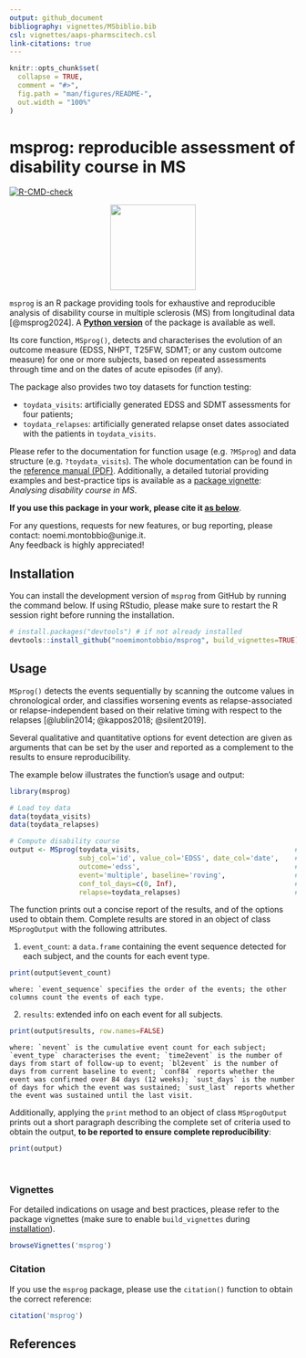 ```yaml
---
output: github_document
bibliography: vignettes/MSbiblio.bib
csl: vignettes/aaps-pharmscitech.csl
link-citations: true
---
```


<!-- README.md is generated from README.Rmd. Please only edit README.Rmd -->


```r
knitr::opts_chunk$set(
  collapse = TRUE,
  comment = "#>",
  fig.path = "man/figures/README-",
  out.width = "100%"
)
```

# msprog: reproducible assessment of disability course in MS 

<!-- badges: start -->
[![R-CMD-check](https://github.com/noemimontobbio/msprog/actions/workflows/R-CMD-check.yaml/badge.svg)](https://github.com/noemimontobbio/msprog/actions/workflows/R-CMD-check.yaml)
<!-- badges: end -->

<p align="center">
  <img src="man/figures/logo2.png" width="150"/>
</p>

`msprog` is an R package providing tools for exhaustive and reproducible analysis of disability course in multiple sclerosis (MS) from longitudinal data [@msprog2024]. 
A [**Python version**](https://github.com/noemimontobbio/pymsprog) of the package is available as well.

Its core function, `MSprog()`, detects and characterises the evolution of an outcome measure (EDSS, NHPT, T25FW, SDMT; or any custom outcome measure) for one or more subjects, based on repeated assessments through time and on the dates of acute episodes (if any).

The package also provides two toy datasets for function testing:

* `toydata_visits`: artificially generated EDSS and SDMT assessments for four patients;
* `toydata_relapses`: artificially generated relapse onset dates associated with the patients in `toydata_visits`.

Please refer to the documentation for function usage (e.g. `?MSprog`) and data structure (e.g. `?toydata_visits`). The whole documentation can be found in the [reference manual (PDF)](msprog.pdf). Additionally, a detailed tutorial providing examples and best-practice tips is available as a [package vignette](#vignette): *Analysing disability course in MS*. 

<!-- The outcome computation can be run locally on any computer with R version $\geq$ 3.5.0 (see installation instructions below), or online via a user-friendly [web application](https://msprog.shinyapps.io/msprog/). -->

**If you use this package in your work, please cite it [as below](#citation)**.

For any questions, requests for new features, or bug reporting, please contact: noemi.montobbio\@unige.it.<br /> Any feedback is highly appreciated!

<a id="install"></a>

## Installation

You can install the development version of `msprog` from GitHub by running the command below.
If using RStudio, please make sure to restart the R session right before running the installation.

``` r
# install.packages("devtools") # if not already installed
devtools::install_github("noemimontobbio/msprog", build_vignettes=TRUE)
```

## Usage

`MSprog()` detects the events sequentially by scanning the outcome values in chronological order, and classifies worsening events as relapse-associated or relapse-independent based on their relative timing with respect to the relapses [@lublin2014; @kappos2018; @silent2019].

Several qualitative and quantitative options for event detection are given as arguments that can be set by the user and reported as a complement to the results to ensure reproducibility.

The example below illustrates the function's usage and output:

```r
library(msprog)

# Load toy data
data(toydata_visits)
data(toydata_relapses)

# Compute disability course
output <- MSprog(toydata_visits,                                      # provide data on visits
                 subj_col='id', value_col='EDSS', date_col='date',    # specify column names
                 outcome='edss',                                      # specify outcome type
                 event='multiple', baseline='roving',                 # modify default options
                 conf_tol_days=c(0, Inf),                             # modify default options
                 relapse=toydata_relapses)                            # provide data on relapses
```
The function prints out a concise report of the results, and of the options used to obtain them. Complete results are stored in an object of class `MSprogOutput` with the following attributes.

1. `event_count`: a `data.frame` containing the event sequence detected for each subject, and the counts for each event type.
```r
print(output$event_count)
```
    where: `event_sequence` specifies the order of the events; the other columns count the events of each type.
    
2. `results`: extended info on each event for all subjects.
```r
print(output$results, row.names=FALSE)
```
    where: `nevent` is the cumulative event count for each subject; `event_type` characterises the event; `time2event` is the number of days from start of follow-up to event; `bl2event` is the number of days from current baseline to event; `conf84` reports whether the event was confirmed over 84 days (12 weeks); `sust_days` is the number of days for which the event was sustained; `sust_last` reports whether the event was sustained until the last visit. 


Additionally, applying the `print` method to an object of class `MSprogOutput` prints out a short paragraph describing the complete set of criteria used to obtain the output, **to be reported to ensure complete reproducibility**:
```r
print(output)
```

<br />

<a id="vignette"></a>

### Vignettes
For detailed indications on usage and best practices, please refer to the package vignettes (make sure to enable `build_vignettes` during [installation](#install)). 
```r
browseVignettes('msprog')
```

<a id="citation"></a>

### Citation

If you use the `msprog` package, please use the `citation()` function to obtain the correct reference:
```r
citation('msprog')
```
    
## References
